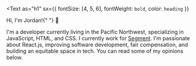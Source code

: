 <Text
  as="h1"
  sx={{ fontSize: [4, 5, 6], fontWeight: `bold`, color: `heading` }}
>
  Hi, I'm Jordan!{" "}
  <span role="img" aria-label="waving hello">
    👋
  </span>
</Text>

I'm a developer currently living in the Pacific Northwest, specializing in JavaScript, HTML, and CSS. I currently work for [Segment](https://segment.com). I'm passionate about React.js, improving software development, fair compensation, and building an equitable space in tech. You can read some of my opinions below.
